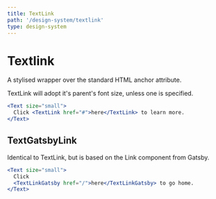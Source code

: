 ```yaml
---
title: TextLink
path: '/design-system/textlink'
type: design-system
---
```


# Textlink

A stylised wrapper over the standard HTML anchor attribute.

TextLink will adopt it's parent's font size, unless one is specified.

```jsx
<Text size="small">
  Click <TextLink href="#">here</TextLink> to learn more.
</Text>
```

## TextGatsbyLink

Identical to TextLink, but is based on the Link component from Gatsby.

```jsx
<Text size="small">
  Click
  <TextLinkGatsby href="/">here</TextLinkGatsby> to go home.
</Text>
```
